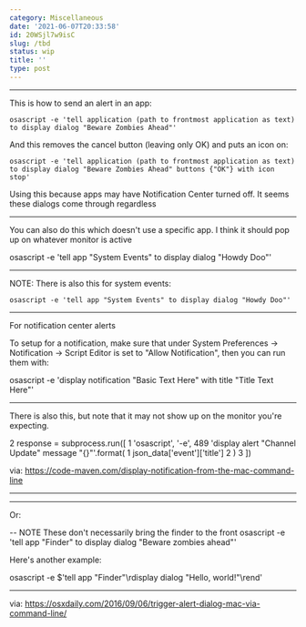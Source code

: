 ```yaml
---
category: Miscellaneous
date: '2021-06-07T20:33:58'
id: 20WSjl7w9isC
slug: /tbd
status: wip
title: ''
type: post
---
```


---

This is how to send an alert in an app: 

```osascript
osascript -e 'tell application (path to frontmost application as text) to display dialog "Beware Zombies Ahead"'
```

And this removes the cancel button (leaving only OK) and puts an icon on:

```osascript
osascript -e 'tell application (path to frontmost application as text) to display dialog "Beware Zombies Ahead" buttons {"OK"} with icon stop'
```

Using this because apps may have Notification Center turned off. It seems these dialogs come through regardless

---

You can also do this which doesn't use a specific app. I think it should pop up on whatever monitor is active

osascript -e 'tell app "System Events" to display dialog "Howdy Doo"'





---

NOTE: There is also this for system events:

```osascript
osascript -e 'tell app "System Events" to display dialog "Howdy Doo"'
```


---

For notification center alerts


To setup for a notification, make sure that under System Preferences -> Notification -> Script Editor is set to "Allow Notification", then you can run them with:

osascript -e 'display notification "Basic Text Here" with title "Title Text Here"'


---

There is also this, but note that it may not show up on the monitor you're expecting. 


  2                 response = subprocess.run([
  1                     'osascript', '-e',
489                     'display alert "Channel Update" message "{}"'.format(
  1                         json_data['event']['title']
  2                     )
  3                 ])



via: https://code-maven.com/display-notification-from-the-mac-command-line




---


---

Or:

-- NOTE These don't necessarily bring the finder to the front
osascript -e 'tell app "Finder" to display dialog "Beware zombies ahead"'

Here's another example:

osascript -e $'tell app "Finder"\rdisplay dialog "Hello, world!"\rend'


---


via: https://osxdaily.com/2016/09/06/trigger-alert-dialog-mac-via-command-line/